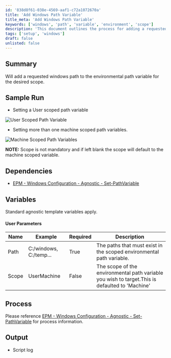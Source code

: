 ```yaml
---
id: '838d8f61-038e-4569-aaf1-c72a1072670a'
title: 'Add Windows Path Variable'
title_meta: 'Add Windows Path Variable'
keywords: ['windows', 'path', 'variable', 'environment', 'scope']
description: 'This document outlines the process for adding a requested Windows path to the environmental path variable for a specified scope, including user and machine options. It provides sample runs, dependencies, and detailed variable descriptions.'
tags: ['setup', 'windows']
draft: false
unlisted: false
---
```

## Summary

Will add a requested windows path to the environmental path variable for the desired scope.

## Sample Run

- Setting a User scoped path variable

![User Scoped Path Variable](../../../static/img/Set-Environmental-Path-Variable/image_1.png)

- Setting more than one machine scoped path variables.

![Machine Scoped Path Variables](../../../static/img/Set-Environmental-Path-Variable/image_2.png)

**NOTE:**  Scope is not mandatory and if left blank the scope will default to the machine scoped variable.

## Dependencies

- [EPM - Windows Configuration - Agnostic - Set-PathVariable](https://proval.itglue.com/DOC-5078775-11976265)

## Variables

Standard agnostic template variables apply.

#### User Parameters

| Name  | Example                   | Required | Description                                                                                     |
|-------|---------------------------|----------|-------------------------------------------------------------------------------------------------|
| Path  | C:/windows, C:/temp...   | True     | The paths that must exist in the scoped environmental path variable.                           |
| Scope | UserMachine           | False    | The scope of the environmental path variable you wish to target.This is defaulted to 'Machine' |

## Process

Please reference [EPM - Windows Configuration - Agnostic - Set-PathVariable](https://proval.itglue.com/DOC-5078775-11976265) for process information.

## Output

- Script log












